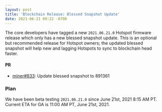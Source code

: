 ```yaml
---
layout: post
title: 'Blockchain Release: Blessed Snapshot Update'
date: 2021-06-21 09:22 -0700
---
```


The core developers have tagged a new `2021.06.21.0` Hotspot firmware release which only has a new
blessed snapshot update. This is an optional but recommended release for Hotspot owners; the updated
blessed snapshot will help new and lagging Hotspots to sync to blockchain head faster.

#### PR

- [miner#833](https://github.com/helium/miner/pull/833): Update blessed snapshot to 891361

### Plan

We have been beta testing `2021.06.21.0` since June 21st, 2021 8:15 AM PT. Current ETA for GA is
11:00 AM PT, June 21st, 2021.
